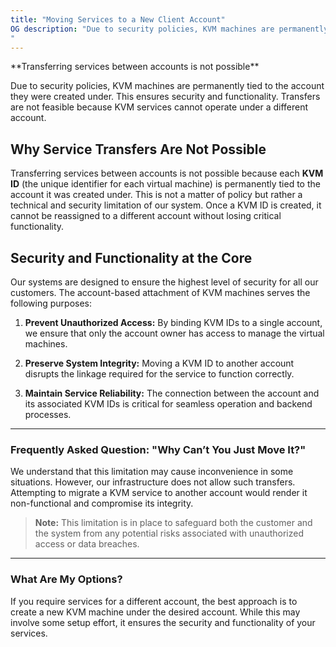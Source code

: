 ```yaml
---
title: "Moving Services to a New Client Account"
OG description: "Due to security policies, KVM machines are permanently tied to the account they were created under. This ensures security and functionality. Transfers are not feasible because KVM services cannot operate under a different account.
"
---
```


<Note>
  **Transferring services between accounts is not possible**

  Due to security policies, KVM machines are permanently tied to the account they were created under. This ensures security and functionality. Transfers are not feasible because KVM services cannot operate under a different account.
</Note>

## Why Service Transfers Are Not Possible

Transferring services between accounts is not possible because each **KVM ID** (the unique identifier for each virtual machine) is permanently tied to the account it was created under. This is not a matter of policy but rather a technical and security limitation of our system. Once a KVM ID is created, it cannot be reassigned to a different account without losing critical functionality.

## Security and Functionality at the Core

Our systems are designed to ensure the highest level of security for all our customers. The account-based attachment of KVM machines serves the following purposes:

1. **Prevent Unauthorized Access:** By binding KVM IDs to a single account, we ensure that only the account owner has access to manage the virtual machines.

2. **Preserve System Integrity:** Moving a KVM ID to another account disrupts the linkage required for the service to function correctly.

3. **Maintain Service Reliability:** The connection between the account and its associated KVM IDs is critical for seamless operation and backend processes.

***

### Frequently Asked Question: "Why Can’t You Just Move It?"

We understand that this limitation may cause inconvenience in some situations. However, our infrastructure does not allow such transfers. Attempting to migrate a KVM service to another account would render it non-functional and compromise its integrity.

> **Note:** This limitation is in place to safeguard both the customer and the system from any potential risks associated with unauthorized access or data breaches.

***

### What Are My Options?

If you require services for a different account, the best approach is to create a new KVM machine under the desired account. While this may involve some setup effort, it ensures the security and functionality of your services.